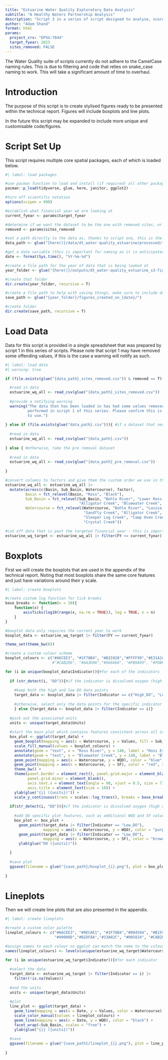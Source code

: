 ```yaml
---
title: "Estuarine Water Quality Exploratory Data Analysis"
subtitle: "A Healthy Waters Partnership Analysis"
description: "Script 3 in a series of script designed to analyse, score, and present estuarine water quality in the Dry Tropics region. The output of this is used in the Dry Tropics Technical Report."
author: "Adam Shand"
format: html
params:
  project_crs: "EPSG:7844"
  target_fyear: 2023
  sites_removed: FALSE 
---
```


:::{.callout-note}
The Water Quality suite of scripts currently do not adhere to the CamelCase naming rules. This is due to filtering and code that relies on snake_case naming to work. This will take a significant amount of time to overhaul.
:::

# Introduction

The purpose of this script is to create stylised figures ready to be presented within the technical report. Figures will include boxplots and line plots.

In the future this script may be expanded to include more unique and customisable code/figures.

# Script Set Up

This script requires multiple core spatial packages, each of which is loaded below.

```r
#| label: load packages

#use pacman function to load and install (if required) all other packages
pacman::p_load(tidyverse, glue, here, janitor, ggplot2)

```

```r

#turn off scientific notation
options(scipen = 999)

#establish what financial year we are looking at
current_fyear <- params$target_fyear

#determine if we want the dataset to be the one with removed sites, or the original
removed <- params$sites_removed

#set a path directly to the data as, thanks to script one, this is the only data we will need. Note the years in the name.
data_path <- glue("{here()}/data/dt_water-quality_estuarine/processed/{current_fyear-1}-{current_fyear}_estuarine_wq_all")

#get a date variable (this is important for naming as it is anticipated multiple runs of the script will be required).
date <- format(Sys.time(), "%Y-%m-%d")

#create a file path for the year of data that is being looked at
year_folder <- glue("{here()}/outputs/dt_water-quality_estuarine_s3-figures/{current_fyear-1}-{current_fyear}_figures/")

#create that folder
dir.create(year_folder, recursive = T)

#create a file path to help with saving things, make sure to include date
save_path <- glue("{year_folder}/figures_created_on_{date}/")

#create folder
dir.create(save_path, recursive = T)

```

# Load Data

Data for this script is provided in a single spreadsheet that was prepared by script 1 in this series of scripts. Please note that script 1 may have removed some offending values, if this is the case a warning will notify as such.

```r
#| label: load data
#| warning: true

if (file.exists(glue("{data_path}_sites_removed.csv")) & removed == T){ #if post removed exists, and that is what you want

  #read in data
  estuarine_wq_all <- read_csv(glue("{data_path}_sites_removed.csv"))
  
  #provide a notifying warning
  warning("The data that has been loaded in has had some values removed as per the QA/QC checks 
          performed in script 1 of this series. Please confirm this is the dataset you would like
          to use.")
  
} else if (file.exists(glue("data_path}.csv"))){ #if a dataset that never needed removal exists
  
  #read in data
  estuarine_wq_all <- read_csv(glue("{data_path}.csv"))
  
} else { #otherwise, take the pre removal dataset
  
  #read in data
  estuarine_wq_all <- read_csv(glue("{data_path}_pre_removal.csv"))
    
}

#convert columns to factors and give them the custom order we use in the technical report
estuarine_wq_all <- estuarine_wq_all |> 
  mutate(across(c(Basin, Sub_Basin, Watercourse), factor),
         Basin = fct_relevel(Basin, "Ross", "Black"), 
         Sub_Basin = fct_relevel(Sub_Basin, "Bohle River", "Lower Ross River", "Stuart Creek", 
                                 "Alligator Creek", "Bluewater Creek", "Rollingstone Creek", "Crystal Creek"), 
         Watercourse = fct_relevel(Watercourse, "Bohle River", "Louisa Creek", "Ross Creek", "Ross River", 
                                   "Sandfly Creek", "Alligator Creek", "Althaus Creek", "Bluewater Creek",
                                   "Sleeper Log Creek", "Camp Oven Creek", "Saltwater Creek",  "Rollingstone Creek", 
                                   "Crystal Creek")) 

#cut off data that is past the targeted financial year - this is important to be able to replicate old graphs
estuarine_wq_target <- estuarine_wq_all |> filter(FY <= current_fyear)

```

# Boxplots

First we will create the boxplots that are used in the appendix of the technical report. Noting that most boxplots share the same core features and just have variations around their y scale.

```r
#| label: create boxplots 

#create custom log function for tick breaks
base_breaks <- function(n = 10){
    function(x) {
        axisTicks(log10(range(x, na.rm = TRUE)), log = TRUE, n = n)
    }
}

#boxplot data only requires the current year to work
boxplot_data <- estuarine_wq_target |> filter(FY == current_fyear)

theme_set(theme_bw(8))

#create a custom colour scheme
boxplot_colours <- c("#A6CEE3", "#1F78B4", "#B15928","#FFFF99","#E31A1C","#B2DF8A","#33A02C")#,
                     #"#CAB2D6", "#6A3D9A","#666666", "#FB9A99", "#FDBF6F", "#FF7F00")

for (i in unique(boxplot_data$Indicator)){#for each of the indicators
  
  if (str_detect(i, "DO")){#if the indicator is dissolved oxygen (high or low)
    
    #keep both the high and low DO data points
    target_data <- boxplot_data |> filter(Indicator == c("High_DO", "Low_DO"))
  
    #otherwise, select only the data points for the specific indicator
    } else {target_data <- boxplot_data |> filter(Indicator == i)}
  
  #pick out the associated units
  units <- unique(target_data$Units)
  
  #start the main plot which contains features consistent across all indicators
  box_plot <- ggplot(target_data) +
    geom_boxplot(mapping = aes(x = Watercourse, y = Values, fill = Sub_Basin, alpha = 0.3), show.legend = FALSE) +
    scale_fill_manual(values = boxplot_colours) +
    annotate(geom = "text", x = "Ross River", y = 140, label = "Ross Estuarine Basin", size = 3, hjust = 0.4) +
    annotate(geom = "text", x = "Bluewater Creek", y = 140, label = "Black Estuarine Basin", size = 3, hjust = 0.5) +
    geom_point(mapping = aes(x = Watercourse, y = WQO), color = "blue", shape = 23, fill = "blue", size = 2 )+
    geom_point(mapping = aes(x = Watercourse, y = SF), color = "red", shape = 24, fill = "red", size = 2) +
    theme_bw() + 
    theme(panel.border = element_rect(), panel.grid.major = element_blank(), 
          panel.grid.minor = element_blank(),
          axis.text.x = element_text(angle = 90, vjust = 0.5, size = 7), 
          axis.title = element_text(size = 10)) +
    ylab(glue("{i} ({units})")) +
    scale_y_continuous(trans = scales::log_trans(), breaks = base_breaks(), labels = prettyNum)
  
  if(str_detect(i, "DO")){#if the indicator is dissolved oxygen (high or low)
    
    #add DO specific plot features, such as additional WQO and SF values and a custom units name
    box_plot <- box_plot +
      geom_point(target_data |> filter(Indicator == "Low_DO"), 
                 mapping = aes(x = Watercourse, y = WQO), color = "purple", shape = 23, fill = "purple", size = 2) +
      geom_point(target_data |> filter(Indicator == "Low_DO"), 
                 mapping = aes(x = Watercourse, y = SF), color = "brown", shape = 24, fill = "brown", size = 2) +
      ylab(glue("DO ({units})"))

  }
  
  #save plot
  ggsave(filename = glue("{save_path}/boxplot_{i}.png"), plot = box_plot, width = 16.2, height = 10, units = "cm")
  
}

```

# Lineplots

Then we will create line plots that are also presented in the appendix.

```r
#| label: create lineplots

#create a custom color palette
lineplot_colours <- c("#A6CEE3", "#9ECAE1", "#1F78B4","#084594", "#B15928", "#01665E","#E31A1C", "#FB6A4A",
                      "#99000D","#B2DF8A","#33A02C", "#005824", "#CAB2D6")

#assign names to each colour so ggplot can match the name to the colour
names(lineplot_colours) <- levels(unique(estuarine_wq_target$Watercourse))

for (i in unique(estuarine_wq_target$Indicator)){#for each indicator
  
  #select the data
  target_data <- estuarine_wq_target |> filter(Indicator == i) |> 
    filter(!is.na(Values))
  
  #and the units
  units <- unique(target_data$Units)
  
  #plot
  line_plot <- ggplot(target_data) +
    geom_line(mapping = aes(x = Date, y = Values, color = Watercourse)) +
    scale_color_manual(values = lineplot_colours) +
    geom_line(mapping = aes(x = Date, y = WQO), color = "black") +
    facet_wrap(~Sub_Basin, scales = "free") +
    ylab(glue("{i} ({units})"))
  
  #save
  ggsave(filename = glue("{save_path}/lineplot_{i}.png"), plot = line_plot, width = 16, height = 20, units = "cm")
    
}

```
